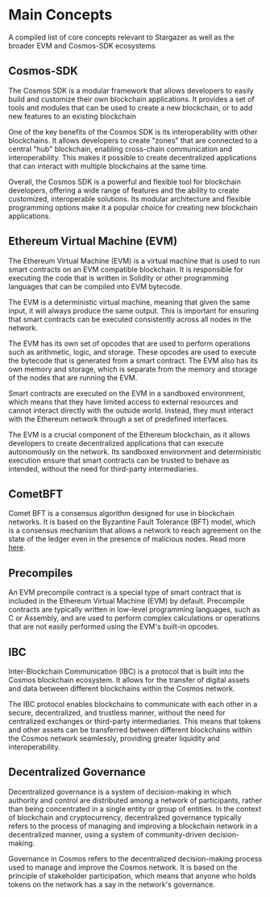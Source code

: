 # Main Concepts


A compiled list of core concepts relevant to Stargazer
as well as the broader EVM and Cosmos-SDK ecosystems

## Cosmos-SDK
The Cosmos SDK is a modular framework that allows developers 
to easily build and customize their own blockchain applications. 
It provides a set of tools and modules that can be used to create
a new blockchain, or to add new features to an existing blockchain

One of the key benefits of the Cosmos SDK is its interoperability with
other blockchains. It allows developers to create "zones" that are connected
to a central "hub" blockchain, enabling cross-chain communication and interoperability.
This makes it possible to create decentralized applications that can interact with
multiple blockchains at the same time.

Overall, the Cosmos SDK is a powerful and flexible tool for blockchain developers,
offering a wide range of features and the ability to create customized, interoperable
solutions. Its modular architecture and flexible programming options make it a popular
choice for creating new blockchain applications.

## Ethereum Virtual Machine (EVM)
The Ethereum Virtual Machine (EVM) is a virtual machine that is used to run smart contracts
on an EVM compatible blockchain. It is responsible for executing the code that is written in 
Solidity or other programming languages that can be compiled into EVM bytecode.

The EVM is a deterministic virtual machine, meaning that given the same input,
it will always produce the same output. This is important for ensuring
that smart contracts can be executed consistently across all nodes in the network.

The EVM has its own set of opcodes that are used to perform operations such as
arithmetic, logic, and storage. These opcodes are used to execute the bytecode
that is generated from a smart contract. The EVM also has its own memory and storage,
which is separate from the memory and storage of the nodes that are running the EVM.

Smart contracts are executed on the EVM in a sandboxed environment, which
means that they have limited access to external resources and cannot
interact directly with the outside world. Instead, they must interact
with the Ethereum network through a set of predefined interfaces.

The EVM is a crucial component of the Ethereum blockchain, as it allows
developers to create decentralized applications that can execute autonomously
on the network. Its sandboxed environment and deterministic execution ensure
that smart contracts can be trusted to behave as intended, without the need
for third-party intermediaries.

## CometBFT
Comet BFT is a consensus algorithm designed for use in blockchain networks.
It is based on the Byzantine Fault Tolerance (BFT) model,
which is a consensus mechanism that allows a network to reach
agreement on the state of the ledger even in the presence of malicious nodes. 
Read more [here](./what-is-pos).


## Precompiles
An EVM precompile contract is a special type of smart contract that is
included in the Ethereum Virtual Machine (EVM) by default. Precompile contracts
are typically written in low-level programming languages, such as C or Assembly,
and are used to perform complex calculations or operations that are not easily
performed using the EVM's built-in opcodes.

## IBC
Inter-Blockchain Communication (IBC) is a protocol that is built
into the Cosmos blockchain ecosystem. It allows for the transfer
of digital assets and data between different blockchains within
the Cosmos network.

The IBC protocol enables blockchains to communicate with each other
in a secure, decentralized, and trustless manner, without the need
for centralized exchanges or third-party intermediaries. This means
that tokens and other assets can be transferred between different 
blockchains within the Cosmos network seamlessly, providing greater 
liquidity and interoperability.

## Decentralized Governance
Decentralized governance is a system of decision-making in which 
authority and control are distributed among a network of participants, 
rather than being concentrated in a single entity or group of entities. 
In the context of blockchain and cryptocurrency, decentralized governance 
typically refers to the process of managing and improving a blockchain 
network in a decentralized manner, using a system of community-driven decision-making.

Governance in Cosmos refers to the decentralized decision-making process used 
to manage and improve the Cosmos network. It is based on the principle of stakeholder 
participation, which means that anyone who holds tokens on the network 
has a say in the network's governance.
